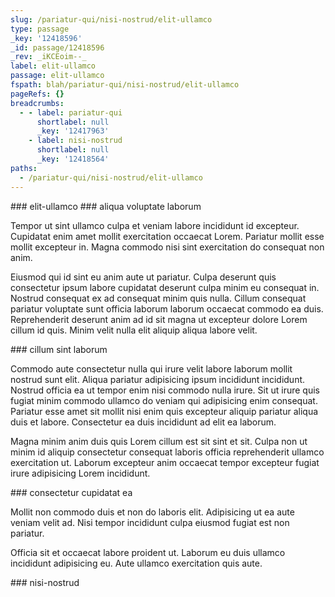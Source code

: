 ```yaml
---
slug: /pariatur-qui/nisi-nostrud/elit-ullamco
type: passage
_key: '12418596'
_id: passage/12418596
_rev: _iKCEoim--_
label: elit-ullamco
passage: elit-ullamco
fspath: blah/pariatur-qui/nisi-nostrud/elit-ullamco
pageRefs: {}
breadcrumbs:
  - - label: pariatur-qui
      shortlabel: null
      _key: '12417963'
    - label: nisi-nostrud
      shortlabel: null
      _key: '12418564'
paths:
  - /pariatur-qui/nisi-nostrud/elit-ullamco
---
```


<NuggetArea>
<Passage slug="/pariatur-qui/nisi-nostrud/elit-ullamco" type="passage" _key="12418596" _id="passage/12418596" _rev="_iKCEoim--_" label="elit-ullamco" passage="elit-ullamco" fspath="blah/pariatur-qui/nisi-nostrud/elit-ullamco" paths="/pariatur-qui/nisi-nostrud/elit-ullamco">
<NuggetBody>
### elit-ullamco

</NuggetBody>
<Breadcrumbs>
<Crumbs>
<Crumb _key="12417963" label="pariatur-qui" /><Crumb _key="12418564" label="nisi-nostrud" />
</Crumbs>
</Breadcrumbs>
</Passage>

<NuggetsInbound>
</NuggetsInbound>
<NuggetsOutbound>
<Nugget direction="outbound" type="nugget" _key="814ad9c0-55e2-4aef-85d6-d95e321b1c18" _id="nugget/814ad9c0-55e2-4aef-85d6-d95e321b1c18" _rev="_iKCEoiq--_" fspath="blah/pariatur-qui/nisi-nostrud/elit-ullamco/aliqua-voluptate-laborum.md" label="aliqua voluptate laborum" paths="/pariatur-qui/nisi-nostrud/elit-ullamco/aliqua-voluptate-laborum" slug="/pariatur-qui/nisi-nostrud/elit-ullamco/aliqua-voluptate-laborum">
<NuggetBody>
### aliqua voluptate laborum

Tempor ut sint ullamco culpa et veniam labore incididunt id excepteur. Cupidatat enim amet mollit exercitation occaecat Lorem. Pariatur mollit esse mollit excepteur in. Magna commodo nisi sint exercitation do consequat non anim.

Eiusmod qui id sint eu anim aute ut pariatur. Culpa deserunt quis consectetur ipsum labore cupidatat deserunt culpa minim eu consequat in. Nostrud consequat ex ad consequat minim quis nulla. Cillum consequat pariatur voluptate sunt officia laborum laborum occaecat commodo ea duis. Reprehenderit deserunt anim ad id sit magna ut excepteur dolore Lorem cillum id quis. Minim velit nulla elit aliquip aliqua labore velit.

</NuggetBody>
</Nugget>

<Nugget direction="outbound" type="nugget" _key="7e7d6344-e495-458d-bc14-ee509760120c" _id="nugget/7e7d6344-e495-458d-bc14-ee509760120c" _rev="_iKCEoiq---" fspath="blah/pariatur-qui/nisi-nostrud/elit-ullamco/cillum-sint-laborum.md" label="cillum sint laborum" paths="/pariatur-qui/nisi-nostrud/elit-ullamco/cillum-sint-laborum" slug="/pariatur-qui/nisi-nostrud/elit-ullamco/cillum-sint-laborum">
<NuggetBody>
### cillum sint laborum

Commodo aute consectetur nulla qui irure velit labore laborum mollit nostrud sunt elit. Aliqua pariatur adipisicing ipsum incididunt incididunt. Nostrud officia ea ut tempor enim nisi commodo nulla irure. Sit ut irure quis fugiat minim commodo ullamco do veniam qui adipisicing enim consequat. Pariatur esse amet sit mollit nisi enim quis excepteur aliquip pariatur aliqua duis et labore. Consectetur ea duis incididunt ad elit ea laborum.

Magna minim anim duis quis Lorem cillum est sit sint et sit. Culpa non ut minim id aliquip consectetur consequat laboris officia reprehenderit ullamco exercitation ut. Laborum excepteur anim occaecat tempor excepteur fugiat irure adipisicing Lorem incididunt.

</NuggetBody>
</Nugget>

<Nugget direction="outbound" type="nugget" _key="2aeba595-ae60-4bc7-8d30-a25f4651c98a" _id="nugget/2aeba595-ae60-4bc7-8d30-a25f4651c98a" _rev="_iKCEoiq--A" fspath="blah/pariatur-qui/nisi-nostrud/elit-ullamco/consectetur-cupidatat-ea.md" label="consectetur cupidatat ea" paths="/pariatur-qui/nisi-nostrud/elit-ullamco/consectetur-cupidatat-ea" slug="/pariatur-qui/nisi-nostrud/elit-ullamco/consectetur-cupidatat-ea">
<NuggetBody>
### consectetur cupidatat ea

Mollit non commodo duis et non do laboris elit. Adipisicing ut ea aute veniam velit ad. Nisi tempor incididunt culpa eiusmod fugiat est non pariatur.

Officia sit et occaecat labore proident ut. Laborum eu duis ullamco incididunt adipisicing eu. Aute ullamco exercitation quis aute.

</NuggetBody>
</Nugget>

</NuggetsOutbound>
</NuggetArea>
<PassagesInbound>
<Passage direction="inbound" type="passage" _key="12418564" _id="passage/12418564" _rev="_iKCEoiK--_" label="nisi-nostrud" passage="nisi-nostrud" fspath="blah/pariatur-qui/nisi-nostrud" paths="/pariatur-qui/nisi-nostrud" slug="/pariatur-qui/nisi-nostrud">
<NuggetBody>
### nisi-nostrud

</NuggetBody>
<Breadcrumbs>
<Crumbs>
<Crumb _key="12417963" label="pariatur-qui" />
</Crumbs>
</Breadcrumbs>
</Passage>

</PassagesInbound>
<PassagesOutbound>
</PassagesOutbound>